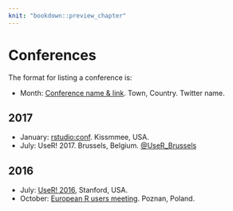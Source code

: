 ```yaml
---
knit: "bookdown::preview_chapter"
---
```


# Conferences {#conferences}

The format for listing a conference is:

  * Month: [Conference name & link](http://www.example.com). Town, Country. Twitter name.

## 2017 {-}

  * January: [rstudio:conf](https://www.rstudio.com/conference/). Kissmmee, USA.  
  * July: UseR! 2017. Brussels, Belgium. [\@UseR_Brussels](https://twitter.com/UseR_Brussels)

## 2016 {-}

  * July: [UseR! 2016](http://user2016.org/), Stanford, USA.
  * October: [European R users meeting](http://erum.ue.poznan.pl/). Poznan, Poland.
